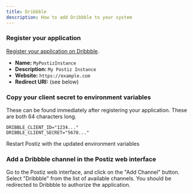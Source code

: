 ```yaml
---
title: Dribbble
description: How to add Dribbble to your system
---
```



<Steps>

### Register your application

[Register your application on Dribbble](https://dribbble.com/account/applications/new).

* **Name:** `MyPostizInstance`
* **Description:** `My Postiz Instance`
* **Website:** `https://example.com`
* **Redirect URI:** (see below)

<OAuth2Redirect provider = "dribble" />

### Copy your client secret to environment variables

These can be found immediately after registering your application. These are both 64 characters long.


```env
DRIBBLE_CLIENT_ID="1234..."
DRIBBLE_CLIENT_SECRET="5678..."
```

Restart Postiz with the updated environment variables

### Add a Dribbble channel in the Postiz web interface

Go to the Postiz web interface, and click on the "Add Channel" button. Select "Dribbble" from the list of available channels. You should be redirected to Dribbble to authorize the application.

</Steps>

